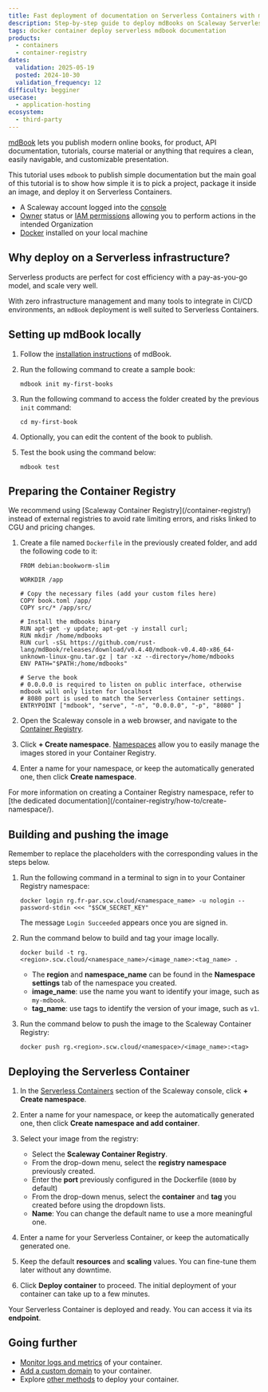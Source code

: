 ```yaml
---
title: Fast deployment of documentation on Serverless Containers with mdBook
description: Step-by-step guide to deploy mdBooks on Scaleway Serverless Containers.
tags: docker container deploy serverless mdbook documentation
products:
  - containers
  - container-registry
dates:
  validation: 2025-05-19
  posted: 2024-10-30
  validation_frequency: 12
difficulty: begginer
usecase:
  - application-hosting
ecosystem:
  - third-party
---
```



[mdBook](https://rust-lang.github.io/mdBook/) lets you publish modern online books, for product, API documentation, tutorials, course material or anything that requires a clean, easily navigable, and customizable presentation.

This tutorial uses `mdbook` to publish simple documentation but the main goal of this tutorial is to show how simple it is to pick a project, package it inside an image, and deploy it on Serverless Containers.

<Requirements />

- A Scaleway account logged into the [console](https://console.scaleway.com)
- [Owner](/iam/concepts/#owner) status or [IAM permissions](/iam/concepts/#permission) allowing you to perform actions in the intended Organization
- [Docker](https://docs.docker.com/engine/install/) installed on your local machine

## Why deploy on a Serverless infrastructure?

Serverless products are perfect for cost efficiency with a pay-as-you-go model, and scale very well.

With zero infrastructure management and many tools to integrate in CI/CD environments, an `mdBook` deployment is well suited to Serverless Containers.

## Setting up mdBook locally

1. Follow the [installation instructions](https://rust-lang.github.io/mdBook/guide/installation.html) of mdBook.

2. Run the following command to create a sample book:
    ```
    mdbook init my-first-books
    ```

3. Run the following command to access the folder created by the previous `init` command:
    ```
    cd my-first-book
    ```

4. Optionally, you can edit the content of the book to publish.

5. Test the book using the command below:
    ```
    mdbook test
    ```

## Preparing the Container Registry

<Message type="note">
  We recommend using [Scaleway Container Registry](/container-registry/) instead of external registries to avoid rate limiting errors, and risks linked to CGU and pricing changes.
</Message>

1. Create a file named `Dockerfile` in the previously created folder, and add the following code to it:

    ```docker
    FROM debian:bookworm-slim

    WORKDIR /app

    # Copy the necessary files (add your custom files here)
    COPY book.toml /app/
    COPY src/* /app/src/

    # Install the mdbooks binary
    RUN apt-get -y update; apt-get -y install curl;
    RUN mkdir /home/mdbooks
    RUN curl -sSL https://github.com/rust-lang/mdBook/releases/download/v0.4.40/mdbook-v0.4.40-x86_64-unknown-linux-gnu.tar.gz | tar -xz --directory=/home/mdbooks
    ENV PATH="$PATH:/home/mdbooks"

    # Serve the book
    # 0.0.0.0 is required to listen on public interface, otherwise mdbook will only listen for localhost
    # 8080 port is used to match the Serverless Container settings.
    ENTRYPOINT ["mdbook", "serve", "-n", "0.0.0.0", "-p", "8080" ]
    ```

2. Open the Scaleway console in a web browser, and navigate to the [Container Registry](https://console.scaleway.com/containers/).

3. Click **+ Create namespace**. [Namespaces](/container-registry/concepts/#namespace) allow you to easily manage the images stored in your Container Registry.

4. Enter a name for your namespace, or keep the automatically generated one, then click **Create namespace**.

<Message type="note">
  For more information on creating a Container Registry namespace, refer to [the dedicated documentation](/container-registry/how-to/create-namespace/).
</Message>

## Building and pushing the image

<Message type="note">
Remember to replace the placeholders with the corresponding values in the steps below.
</Message>

1. Run the following command in a terminal to sign in to your Container Registry namespace:
    ```
    docker login rg.fr-par.scw.cloud/<namespace_name> -u nologin --password-stdin <<< "$SCW_SECRET_KEY"
    ```
    The message `Login Succeeded` appears once you are signed in.

2. Run the command below to build and tag your image locally.

    ```
    docker build -t rg.<region>.scw.cloud/<namespace_name>/<image_name>:<tag_name> .
    ```

    * The **region** and **namespace_name** can be found in the **Namespace settings** tab of the namespace you created.
    * **image_name**: use the name you want to identify your image, such as `my-mdbook`.
    * **tag_name**: use tags to identify the version of your image, such as `v1`.

3. Run the command below to push the image to the Scaleway Container Registry:
    ```
    docker push rg.<region>.scw.cloud/<namespace>/<image_name>:<tag>
    ```

## Deploying the Serverless Container

1. In the [Serverless Containers](https://console.scaleway.com/containers/namespaces/) section of the Scaleway console, click **+ Create namespace**.

2. Enter a name for your namespace, or keep the automatically generated one, then click **Create namespace and add container**.

3. Select your image from the registry:
    * Select the **Scaleway Container Registry**.
    * From the drop-down menu, select the **registry namespace** previously created.
    * Enter the **port** previously configured in the Dockerfile (`8080` by default)
    * From the drop-down menus, select the **container** and **tag** you created before using the dropdown lists.
    * **Name**: You can change the default name to use a more meaningful one.

4. Enter a name for your Serverless Container, or keep the automatically generated one.

5. Keep the default **resources** and **scaling** values. You can fine-tune them later without any downtime.

3. Click **Deploy container** to proceed. The initial deployment of your container can take up to a few minutes.

Your Serverless Container is deployed and ready. You can access it via its **endpoint**.

## Going further

* [Monitor logs and metrics](/serverless-containers/how-to/monitor-container/) of your container.
* [Add a custom domain](/serverless-containers/how-to/add-a-custom-domain-to-a-container/) to your container.
* Explore [other methods](/serverless-containers/reference-content/deploy-container/) to deploy your container.
